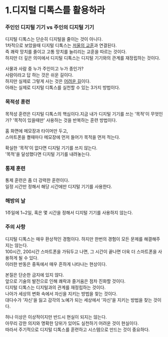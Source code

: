 # 1.디지털 디톡스를 활용하라

### 주인인 디지털 기기 vs 주인의 디지털 기기 

디지털 디톡스는 단순히 디지털을 줄이는 것이 아니다.\
1차적으로 보았을때 디지털 디톡스는 [저울의 교훈](/life/pain/1)과 연결된다.\
즉 쾌락 망치를 줄이고 고통 망치를 늘리리는 교훈을 따르는 것이다.\
하지만 더 깊은 의미에서 디지털 디톡스는 디지털 기기와의 관계를 재정립하는 것이다.

사물과 사람 중 누가 주인이고 누가 종인가?\
사람이라고 답 하는 것은 쉬운 길이다.\
하지만 실제로 그렇게 사는 것은 [어려운 길](/life/pain/2)이다.\
아래는 실제로 디지털 디톡스를 실천할 수 있는 3가지 방법이다.

### 목적성 훈련

목적성 훈련은 디지털 디톡스의 핵심이다.지금 내가 디지털 기기를 쓰는 '목적'이 무엇인가?
'목적이 있을때만' 사용하는 것을 반복하는 훈련 방법이다.

홈 화면에 메모장과 타이머만 두고,\
스마트폰을 켤때마다 메모장에 먼저 들어가 목적을 먼저 적는다.

확실한 '목적'이 없다면 디지털 기기를 쓰지 않는다.\
'목적'을 달성했다면 디지털 기기를 내려놓는다.


### 통제 훈련

통제 훈련은 좀 더 강력한 훈련이다.\
일정 시간만 정해서 해당 시간에만 디지털 기기를 사용한다.

### 해방의 날

1주일에 1~2일, 혹은 몇 시간을 정해서 디지털 기기를 사용하지 않는다.

### 주의 사항

디지털 디톡스는 매우 환상적인 경험이다. 하지만 한번의 경험이 모든 문제를 해결해주지는 않는다.\
100시간, 200시간 스마트폰을 가둬두고 나면, 그 시간이 끝나면 더욱 더 스마트폰을 사용하게 될 수 있다.\
이러한 반동은 중독에서 매우 흔하게 나타나는 현상이다.

본질은 단순한 금지에 있지 않다.\
앞으로 기술의 발전으로 인해 쾌락과 즐거움은 점차 진화할 것이다.\
디지털 디톡스는 디지털과의 관계를 재정립하는 것이다.\
나아가 세상의 변화 속에서 자신을 지키는 방법을 찾는 것이다.\
대다수가 '자신'을 잃고 감각의 노예가 되는 세상에서 '자신'을 지키는 방법을 찾는 것이다.

허나 이상은 이상적이지만 반드시 현실이 되지는 않는다.\
아무리 강한 의지와 명확한 당위가 있어도 실천하기 어려운 것이 현실이다.\
따라서 주기적으로 디지털 디톡스를 훈련하고 시스템으로 만드는 것이 중요하다.